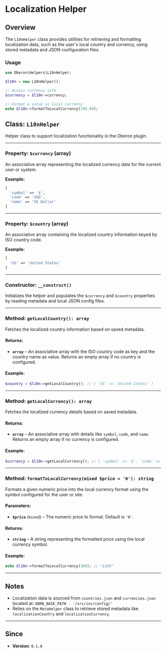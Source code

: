 # Localization Helper

## Overview

The `L10nHelper` class provides utilities for retrieving and formatting localization data, such as the user's local country and currency, using stored metadata and JSON configuration files.

### Usage

```php
use Oberon\Helpers\L10nHelper;

$l10n = new L10nHelper();

// Access currency info
$currency = $l10n->currency;

// Format a value as local currency
echo $l10n->formatToLocalCurrency(199.99);
```

## Class: `L10nHelper`

Helper class to support localization functionality in the Oberon plugin.

---

### Property: `$currency` (array)

An associative array representing the localized currency data for the current user or system.

**Example:**

```php
[
  'symbol' => '$',
  'code' => 'USD',
  'name' => 'US Dollar'
]
```

---

### Property: `$country` (array)

An associative array containing the localized country information keyed by ISO country code.

**Example:**

```php
[
  'US' => 'United States'
]
```

---

### Constructor: `__construct()`

Initializes the helper and populates the `$currency` and `$country` properties by reading metadata and local JSON config files.

---

### Method: `getLocalCountry(): array`

Fetches the localized country information based on saved metadata.

#### Returns:

-   **`array`** – An associative array with the ISO country code as key and the country name as value. Returns an empty array if no country is configured.

#### Example:

```php
$country = $l10n->getLocalCountry(); // [ 'US' => 'United States' ]
```

---

### Method: `getLocalCurrency(): array`

Fetches the localized currency details based on saved metadata.

#### Returns:

-   **`array`** – An associative array with details like `symbol`, `code`, and `name`. Returns an empty array if no currency is configured.

#### Example:

```php
$currency = $l10n->getLocalCurrency(); // [ 'symbol' => '$', 'code' => 'USD', ... ]
```

---

### Method: `formatToLocalCurrency(mixed $price = '0'): string`

Formats a given numeric price into the local currency format using the symbol configured for the user or site.

#### Parameters:

-   **`$price`** (`mixed`) – The numeric price to format. Default is `'0'`.

#### Returns:

-   **`string`** – A string representing the formatted price using the local currency symbol.

#### Example:

```php
echo $l10n->formatToLocalCurrency(100); // "$100"
```

---

## Notes

-   Localization data is sourced from `countries.json` and `currencies.json` located at:
    `OBRN_BASE_PATH . '/src/inc/config/'`
-   Relies on the `MetaHelper` class to retrieve stored metadata like `localizationCountry` and `localizationCurrency`.

---

## Since

-   **Version**: `0.1.0`

